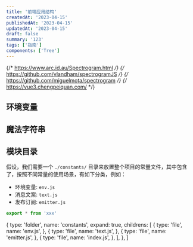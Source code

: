 ```yaml
---
title: '前端应用结构'
createdAt: '2023-04-15'
publishedAt: '2023-04-15'
updatedAt: '2023-04-15'
draft: false
summary: '123'
tags: ['指南']
components: ['Tree']
---
```


{/* https://www.arc.id.au/Spectrogram.html */}
{/* https://github.com/vlandham/spectrogramJS */}
{/* https://github.com/miguelmota/spectrogram */}
{/* https://vue3.chengpeiquan.com/ */}

## 环境变量

## 魔法字符串

## 模块目录

假设，我们需要一个 `./constants/` 目录来放置整个项目的常量文件，其中包含了，按照不同常量的使用场景，有如下分类，例如：

- 环境变量: `env.js`
- 消息文案: `text.js`
- 发布订阅: `emitter.js`

<Tree data={structure} />

```js
export * from 'xxx'
```

  {
    type: 'folder',
    name: 'constants',
    expand: true,
    childrens: [
      {
        type: 'file',
        name: 'env.js',
      },
      {
        type: 'file',
        name: 'text.js',
      },
      {
        type: 'file',
        name: 'emitter.js',
      },
      {
        type: 'file',
        name: 'index.js',
      },
    ],
  },
]
